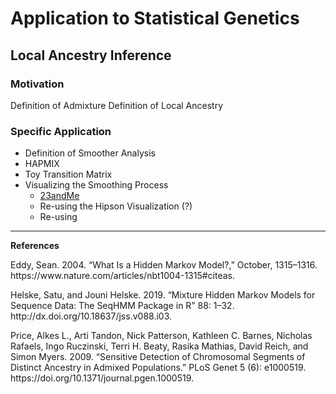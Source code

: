 # Application to Statistical Genetics

## Local Ancestry Inference

### Motivation
 Definition of Admixture
 Definition of Local Ancestry

### Specific Application
   - Definition of Smoother Analysis
   - HAPMIX
   - Toy Transition Matrix
   - Visualizing the Smoothing Process
      * [23andMe](https://customercare.23andme.com/hc/en-us/articles/115004339467-How-Ancestry-Composition-Works)
      * Re-using the Hipson Visualization (?)
      * Re-using


---


**References**
 
Eddy, Sean. 2004. “What Is a Hidden Markov Model?,” October, 1315–1316. https://www.nature.com/articles/nbt1004-1315#citeas.

Helske, Satu, and Jouni Helske. 2019. “Mixture Hidden Markov Models for Sequence Data: The SeqHMM Package in R” 88: 1–32. http://dx.doi.org/10.18637/jss.v088.i03.

Price, Alkes L., Arti Tandon, Nick Patterson, Kathleen C. Barnes, Nicholas Rafaels, Ingo Ruczinski, Terri H. Beaty, Rasika Mathias, David Reich, and Simon Myers. 2009. “Sensitive Detection of Chromosomal Segments of Distinct Ancestry in Admixed Populations.” PLoS Genet 5 (6): e1000519. https://doi.org/10.1371/journal.pgen.1000519.

\

 
 
 
 
 
 
 